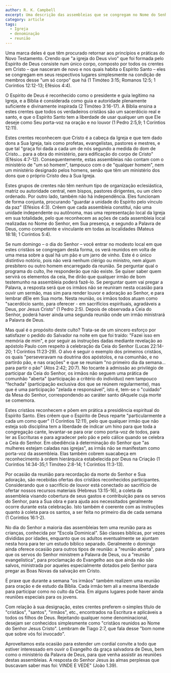 ```yaml
---
author: R. K. Campbell
excerpt: Uma descrição das assembleias que se congregam no Nome do Senhor Jesus Cristo, na condição de membros do Corpo de Cristo (e não de uma denominação).
category: article
tags:
  - Igreja
  - denominação
  - reunião
---
```


Uma marca deles é que têm procurado retornar aos princípios e práticas do Novo Testamento. Crendo que "a igreja do Deus vivo" que foi formada pelo Espírito de Deus consiste num único corpo, composto por todos os crentes em Cristo – que nasceram de novo e nos quais habita o Espírito Santo – eles se congregam em seus respectivos lugares simplesmente na condição de membros desse "um só corpo" que há (1 Timóteo 3:15; Romanos 12:5; 1 Coríntios 12:12-13; Efésios 4:4).

O Espírito de Deus é reconhecido como o presidente e guia legítimo na Igreja, e a Bíblia é considerada como guia e autoridade plenamente suficiente e divinamente inspirada (2 Timóteo 3:16-17). A Bíblia ensina a estes crentes que todos os verdadeiros cristãos são um sacerdócio real e santo, e que o Espírito Santo tem a liberdade de usar qualquer um que Ele deseje como Seu porta-voz na oração e no louvor (1 Pedro 2:5,9; 1 Coríntios 12:11).

Estes crentes reconhecem que Cristo é a cabeça da Igreja e que tem dado dons a Sua Igreja, tais como profetas, evangelistas, pastores e mestres, e que tal "graça foi dada a cada um de nós segundo a medida do dom de Cristo... para a obra do ministério, para edificação do corpo de Cristo" (Efésios 4:7-12). Consequentemente, estas assembleias não contam com o ministério de "um só homem", tampouco com o de "qualquer homem", nem um ministério designado pelos homens, senão que têm um ministério dos dons que o próprio Cristo deu à Sua Igreja.

Estes grupos de crentes não têm nenhum tipo de organização eclesiástica, matriz ou autoridade central, nem bispos, pastores dirigentes, ou um clero ordenado. Por outro lado, também não há independência. Eles funcionam de forma conjunta, procurando "guardar a unidade do Espírito pelo vínculo da paz" (Efésios 4:3). Crêem que cada assembleia constitui, não uma unidade independente ou autônoma, mas uma representação local da Igreja em sua totalidade, pelo que reconhecem as ações de cada assembleia local realizadas no Nome do Senhor, em Sua presença, e segundo a Palavra de Deus, como competente e vinculante em todas as localidades (Mateus 18:18; 1 Coríntios 5:4).

Se num domingo – o dia do Senhor – você entrar no modesto local em que estes cristãos se congregam desta forma, os verá reunidos em volta de uma mesa sobre a qual há um pão e um jarro de vinho. Este é o único distintivo notório, pois não verá nenhum clérigo ou ministro, nem algum presbítero ou outro homem encarregado da reunião. Se perguntar qual o programa do culto, lhe responderão que não existe. Se quiser saber quem servirá os elementos da ceia, lhe dirão que qualquer irmão de bom testemunho na assembleia poderá fazê-lo. Se perguntar quem vai pregar a Palavra, a resposta será que os irmãos não se reuniram nesta ocasião para ouvir um sermão, mas sim para render louvor e adoração ao Senhor, e para lembrar dEle em Sua morte. Nesta reunião, os irmãos todos atuam como "sacerdócio santo, para oferecer - em sacrifícios espirituais, agradáveis a Deus, por Jesus Cristo" (1 Pedro 2:5). Depois de observada a Ceia do Senhor, poderá haver ainda uma segunda reunião onde um irmão ministrará a Palavra de Deus.

Mas qual é o propósito deste culto? Trata-se de um sincero esforço por satisfazer o pedido do Salvador na noite em que foi traído: "Fazei isso em memória de mim", e por seguir as instruções dadas mediante revelação ao apóstolo Paulo com respeito à celebração da Ceia do Senhor (Lucas 22:14-20; 1 Coríntios 11:23-29). O alvo é seguir o exemplo dos primeiros cristãos, os quais "perseveravam na doutrina dos apóstolos, e na comunhão, e no partirdo pão, e nas orações" e que se reuniam "no primeiro dia da semana... para partir o pão" (Atos 2:42; 20:7). No tocante à admissão ao privilégio de participar da Ceia do Senhor, os irmãos não seguem uma prática de comunhão "aberta" (participação a critério do indivíduo) nem tampouco "fechada" (participação exclusiva dos que se reúnem regularmente), mas que é uma participação "zelada e responsável", isto é, tem-se o "cuidado" da Mesa do Senhor, correspondendo ao caráter santo dAquele cuja morte se comemora.

Estes cristãos reconhecem e põem em prática a presidência espiritual do Espírito Santo. Eles crêem que o Espírito de Deus reparte "particularmente a cada um como quer" (1 Coríntios 12:11), pelo que qualquer irmão que não esteja sob disciplina tem a liberdade de indicar um hino para que toda a congregação cante, levantar-se para orar como porta-voz de todos, para ler as Escrituras e para agradecer pelo pão e pelo cálice quando se celebra a Ceia do Senhor. Em obediência à determinação do Senhor que "as mulheres estejam caladas nas igrejas", as irmãs não se manifestam como porta-voz da assembleia. Elas também cobrem suacabeça em reconhecimento à ordem hierárquica estabelecida por Deus na Criação (1 Coríntios 14:34-35;1 Timóteo 2:8-14; 1 Coríntios 11:3-13).

Por ocasião da reunião para recordação da morte do Senhor e Sua adoração, são recebidas ofertas dos cristãos reconhecidos participantes. Considerando que o sacrifício de louvor está conectado ao sacrifício de ofertar nossos recursos materiais (Hebreus 13:15-16), a coleta da assembleia visando cobertura de seus gastos e contribuição para os servos do Senhor, para a Sua obra e para ajuda aos necessitados geralmente ocorre durante esta celebração. Isto também é coerente com as instruções quanto à coleta para os santos, a ser feita no primeiro dia de cada semana (1 Coríntios 16:1-2).

No dia do Senhor a maioria das assembleias tem uma reunião para as crianças, conhecida por "Escola Dominical". São classes bíblicas, por vezes divididas por idades, enquanto que os adultos eventualmente se ajuntam nesta hora para ter um estudo bíblico separado. Geralmente o domingo ainda oferece ocasião para outros tipos de reunião: a "reunião aberta", para que os servos do Senhor ministrem a Palavra de Deus, ou a "reunião evangelística", para proclamação do Evangelho aos que ainda não são salvos, ministrada por aqueles especialmente dotados pelo Senhor para pregar as Boas Novas da salvação em Cristo.

É praxe que durante a semana "os irmãos" também realizem uma reunião para oração e de estudo da Bíblia. Cada irmão tem ali a mesma liberdade para participar como no culto da Ceia. Em alguns lugares pode haver ainda reuniões especiais para os jovens.

Com relação à sua designação, estes crentes preferem o simples título de "cristãos", "santos", "irmãos", etc., encontrados na Escritura e aplicáveis a todos os filhos de Deus. Rejeitando qualquer nome denominacional, desejam ser conhecidos simplesmente como "cristãos reunidos ao Nome do Senhor Jesus Cristo". Lembram de Tiago 2:7, que fala desse "bom nome que sobre vós foi invocado".

Aproveitamos esta ocasião para estender um cordial convite a todo que estiver interessado em ouvir o Evangelho da graça salvadora de Deus, bem como o ministério da Palavra de Deus, para que venha assistir as reuniões destas assembleias. A resposta do Senhor Jesus às almas perplexas que buscavam saber mas foi: VINDE E VEDE" (João 1.39).